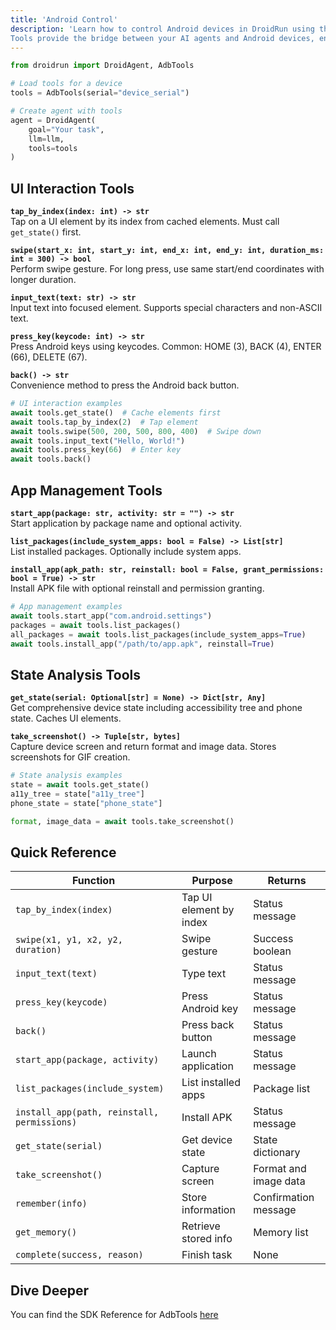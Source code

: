 ```yaml
---
title: 'Android Control'
description: 'Learn how to control Android devices in DroidRun using the comprehensive tools API.
Tools provide the bridge between your AI agents and Android devices, enabling UI interaction, app management, and state analysis. Use tools directly or through DroidAgent for automated Android testing and control.'
---
```


```python
from droidrun import DroidAgent, AdbTools

# Load tools for a device
tools = AdbTools(serial="device_serial")

# Create agent with tools
agent = DroidAgent(
    goal="Your task",
    llm=llm,
    tools=tools
)
```

## UI Interaction Tools

**`tap_by_index(index: int) -> str`**  
Tap on a UI element by its index from cached elements. Must call `get_state()` first.

**`swipe(start_x: int, start_y: int, end_x: int, end_y: int, duration_ms: int = 300) -> bool`**  
Perform swipe gesture. For long press, use same start/end coordinates with longer duration.

**`input_text(text: str) -> str`**  
Input text into focused element. Supports special characters and non-ASCII text.

**`press_key(keycode: int) -> str`**  
Press Android keys using keycodes. Common: HOME (3), BACK (4), ENTER (66), DELETE (67).

**`back() -> str`**  
Convenience method to press the Android back button.

```python
# UI interaction examples
await tools.get_state()  # Cache elements first
await tools.tap_by_index(2)  # Tap element
await tools.swipe(500, 200, 500, 800, 400)  # Swipe down
await tools.input_text("Hello, World!")
await tools.press_key(66)  # Enter key
await tools.back()
```

## App Management Tools

**`start_app(package: str, activity: str = "") -> str`**  
Start application by package name and optional activity.

**`list_packages(include_system_apps: bool = False) -> List[str]`**  
List installed packages. Optionally include system apps.

**`install_app(apk_path: str, reinstall: bool = False, grant_permissions: bool = True) -> str`**  
Install APK file with optional reinstall and permission granting.

```python
# App management examples
await tools.start_app("com.android.settings")
packages = await tools.list_packages()
all_packages = await tools.list_packages(include_system_apps=True)
await tools.install_app("/path/to/app.apk", reinstall=True)
```

## State Analysis Tools

**`get_state(serial: Optional[str] = None) -> Dict[str, Any]`**  
Get comprehensive device state including accessibility tree and phone state. Caches UI elements.

**`take_screenshot() -> Tuple[str, bytes]`**  
Capture device screen and return format and image data. Stores screenshots for GIF creation.

```python
# State analysis examples
state = await tools.get_state()
a11y_tree = state["a11y_tree"]
phone_state = state["phone_state"]

format, image_data = await tools.take_screenshot()
```

## Quick Reference

| Function | Purpose | Returns |
|----------|---------|---------|
| `tap_by_index(index)` | Tap UI element by index | Status message |
| `swipe(x1, y1, x2, y2, duration)` | Swipe gesture | Success boolean |
| `input_text(text)` | Type text | Status message |
| `press_key(keycode)` | Press Android key | Status message |
| `back()` | Press back button | Status message |
| `start_app(package, activity)` | Launch application | Status message |
| `list_packages(include_system)` | List installed apps | Package list |
| `install_app(path, reinstall, permissions)` | Install APK | Status message |
| `get_state(serial)` | Get device state | State dictionary |
| `take_screenshot()` | Capture screen | Format and image data |
| `remember(info)` | Store information | Confirmation message |
| `get_memory()` | Retrieve stored info | Memory list |
| `complete(success, reason)` | Finish task | None |

## Dive Deeper
You can find the SDK Reference for AdbTools [here](../sdk/adb-tools)